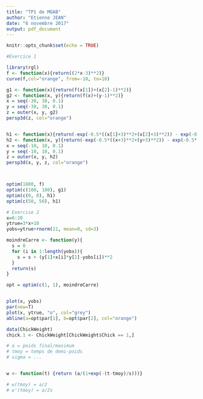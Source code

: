 ```yaml
---
title: "TP1 de MOAB"
author: "Etienne JEAN"
date: "6 novembre 2017"
output: pdf_document
---
```


```r
knitr::opts_chunk$set(echo = TRUE)
```


```r
#Exercice 1

library(rgl)
f <- function(x){return((2*x-3)**2)}
curve(f,col="orange", from=-10, to=10)

g1 <- function(x){return(f(x[1])+(x[2]-1)**2)}
g2 <- function(x, y){return(f(x)+(y-1)**2)}
x = seq(-30, 30, 0.1)
y = seq(-30, 30, 0.1)
z = outer(x, y, g2)
persp3d(z, col="orange")


h1 <- function(x){return(-exp(-0.5*((x[1]+3)**2+(x[2]+3)**2)) - exp(-0.5*(x[1]**2+x[2]**2)) - exp(-0.5*((x[1]-5)**2+(x[2]-5)**2)))}
h2 <- function(x, y){return(-exp(-0.5*((x+3)**2+(y+3)**2)) - exp(-0.5*(x**2+y**2)) - exp(-0.5*((x-5)**2+(y-5)**2)))}
x = seq(-10, 10, 0.1)
y = seq(-10, 10, 0.1)
z = outer(x, y, h2)
persp3d(x, y, z, col="orange")



optim(1800, f)
optim(c(100, 100), g1)
optim(c(0, 0), h1)
optim(c(50, 50), h1)

```



```r
# Exercise 2
x=0:20
ytrue=3*x+10
yobs=ytrue+rnorm(21, mean=0, sd=3)

moindreCarre <- function(y){
  s = 0
  for (i in 1:length(yobs)){
    s = s + (y[1]+x[i]*y[2]-yobs[i])**2
  }
  return(s)
}

opt = optim(c(1, 1), moindreCarre)


plot(x, yobs)
par(new=T)
plot(x, ytrue, "o", col="grey")
abline(a=opt$par[1], b=opt$par[2], col="orange")

```


```r

data(ChickWeight)
chick.1 <- ChickWeight[ChickWeight$Chick == 1,]

# a = poids final/maximum
# tmoy = temps de demi-poids
# sigma = ...


w <- function(t) {return (a/(1+exp(-(t-tmoy)/s)))}

# w(tmoy) = a/2
# w'(tmoy) = a/2s










```
















































